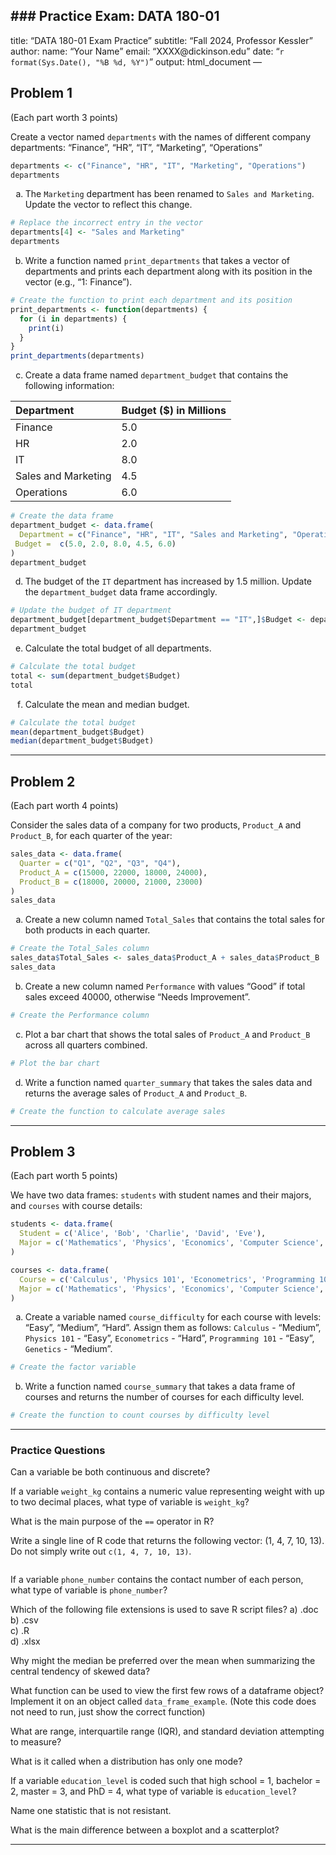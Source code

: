 
### **Practice Exam: DATA 180-01**
---
title: "DATA 180-01 Exam Practice"
subtitle: "Fall 2024, Professor Kessler"
author: 
  name: "Your Name"
  email: "XXXX@dickinson.edu"
date: "`r format(Sys.Date(), "%B %d, %Y")`"
output: 
  html_document
---

## Problem 1
(Each part worth 3 points)

Create a vector named `departments` with the names of different company departments: "Finance", "HR", "IT", "Marketing", "Operations"

```{r}
departments <- c("Finance", "HR", "IT", "Marketing", "Operations")
departments
```

a) The `Marketing` department has been renamed to `Sales and Marketing`. Update the vector to reflect this change.

```{r}
# Replace the incorrect entry in the vector
departments[4] <- "Sales and Marketing"
departments
```

b) Write a function named `print_departments` that takes a vector of departments and prints each department along with its position in the vector (e.g., "1: Finance").

```{r}
# Create the function to print each department and its position
print_departments <- function(departments) {
  for (i in departments) {
    print(i)
  }
}
print_departments(departments)
```

c) Create a data frame named `department_budget` that contains the following information:

|Department         | Budget ($) in Millions |
|:------------------|:-----------------------|
|Finance            | 5.0                    |
|HR                 | 2.0                    |
|IT                 | 8.0                    |
|Sales and Marketing| 4.5                    |
|Operations         | 6.0                    |

```{r}
# Create the data frame
department_budget <- data.frame(
  Department = c("Finance", "HR", "IT", "Sales and Marketing", "Operations"),
 Budget =  c(5.0, 2.0, 8.0, 4.5, 6.0)
)
department_budget
```

d) The budget of the `IT` department has increased by 1.5 million. Update the `department_budget` data frame accordingly.

```{r}
# Update the budget of IT department
department_budget[department_budget$Department == "IT",]$Budget <- department_budget[department_budget$Department == "IT",]$Budget + 1.5
department_budget
```

e) Calculate the total budget of all departments.

```{r}
# Calculate the total budget
total <- sum(department_budget$Budget)
total
```
f) Calculate the mean and median budget.

```{r}
# Calculate the total budget
mean(department_budget$Budget)
median(department_budget$Budget)
```


---

## Problem 2
(Each part worth 4 points)

Consider the sales data of a company for two products, `Product_A` and `Product_B`, for each quarter of the year:

```{r}
sales_data <- data.frame(
  Quarter = c("Q1", "Q2", "Q3", "Q4"),
  Product_A = c(15000, 22000, 18000, 24000),
  Product_B = c(18000, 20000, 21000, 23000)
)
sales_data
```

a) Create a new column named `Total_Sales` that contains the total sales for both products in each quarter.

```{r}
# Create the Total_Sales column
sales_data$Total_Sales <- sales_data$Product_A + sales_data$Product_B
sales_data
```

b) Create a new column named `Performance` with values "Good" if total sales exceed 40000, otherwise "Needs Improvement".

```{r}
# Create the Performance column

```

c) Plot a bar chart that shows the total sales of `Product_A` and `Product_B` across all quarters combined.

```{r}
# Plot the bar chart
```

d) Write a function named `quarter_summary` that takes the sales data and returns the average sales of `Product_A` and `Product_B`.

```{r}
# Create the function to calculate average sales
```

---

## Problem 3
(Each part worth 5 points)

We have two data frames: `students` with student names and their majors, and `courses` with course details:

```{r}
students <- data.frame(
  Student = c('Alice', 'Bob', 'Charlie', 'David', 'Eve'),
  Major = c('Mathematics', 'Physics', 'Economics', 'Computer Science', 'Biology')
)

courses <- data.frame(
  Course = c('Calculus', 'Physics 101', 'Econometrics', 'Programming 101', 'Genetics'),
  Major = c('Mathematics', 'Physics', 'Economics', 'Computer Science', 'Biology')
)
```



a) Create a variable named `course_difficulty` for each course with levels: "Easy", "Medium", "Hard". Assign them as follows: `Calculus` - "Medium", `Physics 101` - "Easy", `Econometrics` - "Hard", `Programming 101` - "Easy", `Genetics` - "Medium".

```{r}
# Create the factor variable

```

b) Write a function named `course_summary` that takes a data frame of courses and returns the number of courses for each difficulty level.

```{r}
# Create the function to count courses by difficulty level

```


---

### Practice Questions

Can a variable be both continuous and discrete?

If a variable `weight_kg` contains a numeric value representing weight with up to two decimal places, what type of variable is `weight_kg`?

What is the main purpose of the `==` operator in R?

Write a single line of R code that returns the following vector: (1, 4, 7, 10, 13). Do not simply write out `c(1, 4, 7, 10, 13)`.
```{r, echo=FALSE, comment=NA}

```

If a variable `phone_number` contains the contact number of each person, what type of variable is `phone_number`?

Which of the following file extensions is used to save R script files?
   a) .doc  
   b) .csv  
   c) .R  
   d) .xlsx  

Why might the median be preferred over the mean when summarizing the central tendency of skewed data?

What function can be used to view the first few rows of a dataframe object? Implement it on an object called `data_frame_example`. (Note this code does not need to run, just show the correct function)

What are range, interquartile range (IQR), and standard deviation attempting to measure?

What is it called when a distribution has only one mode?

If a variable `education_level` is coded such that high school = 1, bachelor = 2, master = 3, and PhD = 4, what type of variable is `education_level`?

Name one statistic that is not resistant.

What is the main difference between a boxplot and a scatterplot?


---